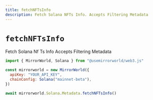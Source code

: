 ```yaml
---
title: fetchNFTsInfo
description: Fetch Solana NFTs Info. Accepts Filtering Metadata
---
```


# `fetchNFTsInfo`

Fetch Solana Nf Ts Info Accepts Filtering Metadata

```js
import { MirrorWorld, Solana } from "@usemirrorworld/web3.js"

const mirrorworld = new MirrorWorld({
  apiKey: "YOUR_API_KEY",
  chainConfig: Solana("mainnet-beta"),
})

await mirrorworld.Solana.Metadata.fetchNFTsInfo()
```
